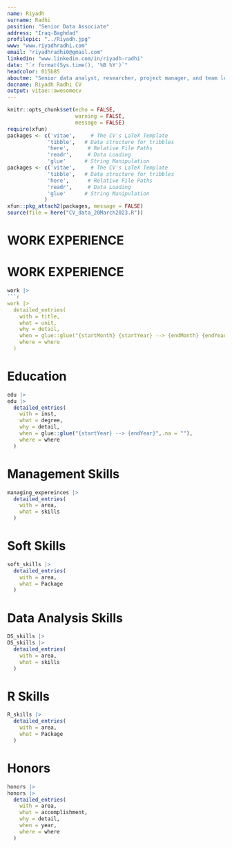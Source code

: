 ```yaml
---
name: Riyadh
surname: Radhi
position: "Senior Data Associate"
address: "Iraq-Baghdad"
profilepic: "../Riyadh.jpg"
www: "www.riyadhradhi.com"
email: "riyadhradhi0@gmail.com"
linkedin: "www.linkedin.com/in/riyadh-radhi"
date: "`r format(Sys.time(), '%B %Y')`"
headcolor: 015b85
aboutme: "Senior data analyst, researcher, project manager, and team leader with a focus on Business Analytics. Passionate about analyzing trends and behaviors, and providing solutions to the community. A team Leader to connect technical teams to non-technical stakeholders."
docname: Riyadh Radhi CV
output: vitae::awesomecv
---
```


```r
knitr::opts_chunk$set(echo = FALSE,
                      warning = FALSE,
                      message = FALSE)
require(xfun)
packages <- c('vitae',     # The CV's LaTeX Template
             'tibble',   # Data structure for tribbles
             'here',      # Relative File Paths
             'readr',     # Data Loading
             'glue'      # String Manipulation
packages <- c('vitae',     # The CV's LaTeX Template
             'tibble',   # Data structure for tribbles
             'here',      # Relative File Paths
             'readr',     # Data Loading
             'glue'      # String Manipulation
            )
xfun::pkg_attach2(packages, message = FALSE)
source(file = here("CV_data_20March2023.R"))
```

# WORK EXPERIENCE
# WORK EXPERIENCE

```r
work |>
```r
work |>
  detailed_entries(
    with = title,
    what = unit,
    why = detail,
    when = glue::glue("{startMonth} {startYear} --> {endMonth} {endYear}",.na = ""),
    where = where
  )


```

# Education

```r
edu |>
edu |>
  detailed_entries(
    with = inst,
    what = degree,
    why = detail,
    when = glue::glue("{startYear} --> {endYear}",.na = ""),
    where = where
  )
```

# Management Skills 

```r
managing_expereinces |>
  detailed_entries(
    with = area,
    what = skills
  )
```


# Soft Skills

```r
soft_skills |>
  detailed_entries(
    with = area,
    what = Package
  )
```

# Data Analysis Skills

```r
DS_skills |>
DS_skills |>
  detailed_entries(
    with = area,
    what = skills
  )
```
# R Skills

```r
R_skills |>
  detailed_entries(
    with = area,
    what = Package
  )
```

# Honors

```r
honors |>
honors |>
  detailed_entries(
    with = area,
    what = accomplishment,
    why = detail,
    when = year,
    where = where
  )
```

